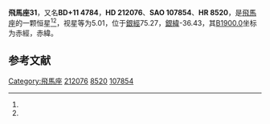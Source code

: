 {{Starbox begin
| name = 飛馬座31
}}
{{Starbox observe
| epoch = [[J2000.0|J2000.0]]
| constell = [[飛馬座|飛馬座]]<ref name=SIMBAD>{{cite web
 | url=http://simbad.u-strasbg.fr/simbad/sim-id?Ident=HR+8520
 | title =Pulsating variable Star
 | publisher=Centre de Données astronomiques de Strasbourg
 | work=SIMBAD
 | accessdate=2012-07-13}}</ref><ref name=DATA>{{cite web
 | url=http://vizier.u-strasbg.fr/viz-bin/VizieR-5?-out.add=.&-source=5050&-corr=PK=HR&-out.max=9999&HR=8520
 | title =VizieR Detailed Page
 | accessdate=2012-07-13}}</ref>
| 星官 = 
| ra = {{RA|22|21|31.1}}<ref name=SIMBAD /><ref name=DATA />
| dec = {{DEC|+12|12|19}}<ref name=SIMBAD /><ref name=DATA />
| appmag_v = 5.01<ref name=SIMBAD /><ref name=DATA />
}}
{{Starbox character
| class = B2IV-Ve<ref name=SIMBAD /><ref name=DATA />
| b-v = -0.13<ref name=SIMBAD /><ref name=DATA />
| u-b = -0.81<ref name=SIMBAD /><ref name=DATA />
| r-i = -0.14<ref name=SIMBAD /><ref name=DATA />
| variable = 
}}
{{Starbox astrometry
| radial_v = -0.81
| prop_mo_ra = 10
| parallax = 
| p_error = 
}}
{{Starbox catalog
| names =BD+11 4784，[[SAO星表|SAO]] 107854，[[HD星表|HD]] 212076，[[HR星表|HR]] 8520}}
{{Starbox reference |Simbad=HR+8520}}
{{Starbox end}}

'''飛馬座31'''，又名'''BD+11 4784'''，'''HD 212076'''、'''SAO 107854'''、'''HR 8520'''，是[[飛馬座|飛馬座]]的一颗恒星<ref name=SIMBAD /><ref name=DATA />，视星等为5.01，位于[[銀道座標系|銀經]]75.27，[[銀道座標系|銀緯]]-36.43，其[[B1900.0|B1900.0]]坐标为赤經{{RA|22|16|35.7}}，赤緯{{DEC|+11|-36.43|5}}。

== 参考文献 ==
{{reflist}}

{{飞马座恒星}}

[[Category:飛馬座|Category:飛馬座]]
[[Category:HD和HDE天體|212076]]
[[Category:HR天體|8520]]
[[Category:SAO天體|107854]]


{{star-stub}}